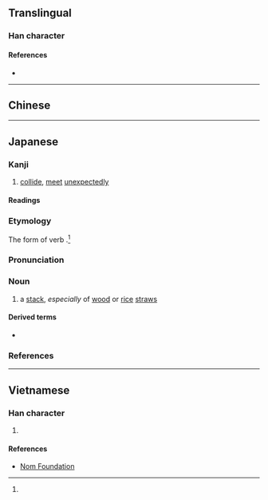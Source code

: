 {{character info/new}}
==Translingual==

===Han character===
{{Han char|rn=64|rad=手|as=08|sn=11|four=58017|canj=QTTC|ids=⿰扌並}}

====References====
* {{Han ref|kx=0440.190|dkj=12312|dj=0791.160|hdz=31923.110|uh=63BD|ud=25533|bh=D56B|bd=54635}}

----

==Chinese==
{{zh-see|碰|v}}

----

==Japanese==

===Kanji===
{{ja-kanji|grade=|rs=手08}}

# [[collide]], [[meet]] [[unexpected]]ly

====Readings====
{{rfv-pronunciation|ja}}
{{ja-readings
|goon=ひょう
|kanon=ほう
|kun=つ-く, はえ-<はへ-
}}

===Etymology===
{{ja-kanjitab|はえ|yomi=k}}

The {{m|ja|連用形|tr=ren'yōkei||stem or continuative}} form of verb {{m|ja|掽える|tr=haeru||to [[stack]] [[cleanly]]|pos=obsolete}}.<ref name="DJR"/>

===Pronunciation===
{{ja-pron|y=k|はえ|acc=2|acc_ref=DJR}}

===Noun===
{{ja-noun|はえ|hhira=はへ}}

# a [[stack]], ''especially'' of [[wood]] or [[rice]] [[straw]]s

====Derived terms====
* {{ja-r|掽%積み|はえ%づみ}}

===References===
<references/>

----

==Vietnamese==

===Han character===
{{vi-hantu|rs=手08|bánh}}

# {{defn|vi|sort=手08}}

====References====
* [http://nomfoundation.org/common/nom_details.php?codepoint=63bd Nom Foundation]